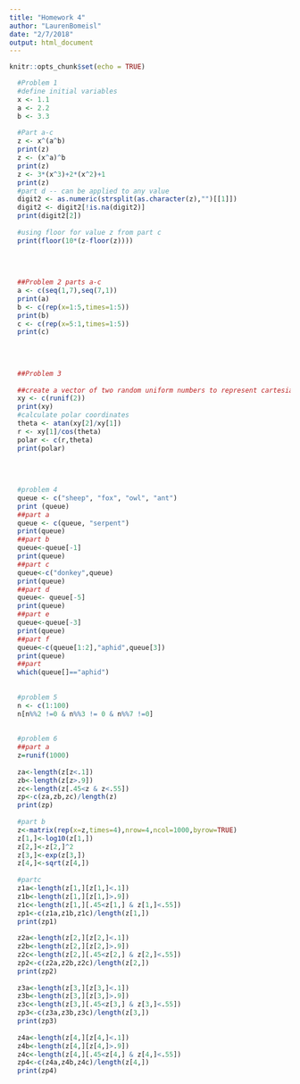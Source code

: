 ```yaml
---
title: "Homework 4"
author: "LaurenBomeisl"
date: "2/7/2018"
output: html_document
---
```


```r
knitr::opts_chunk$set(echo = TRUE)
```




```r
  #Problem 1
  #define initial variables
  x <- 1.1
  a <- 2.2
  b <- 3.3
  
  #Part a-c
  z <- x^(a^b)
  print(z)
  z <- (x^a)^b
  print(z)
  z <- 3*(x^3)+2*(x^2)+1
  print(z) 
  #part d -- can be applied to any value
  digit2 <- as.numeric(strsplit(as.character(z),"")[[1]])
  digit2 <- digit2[!is.na(digit2)]
  print(digit2[2])
  
  #using floor for value z from part c
  print(floor(10*(z-floor(z))))
  
  
  
  
  ##Problem 2 parts a-c
  a <- c(seq(1,7),seq(7,1))
  print(a)
  b <- c(rep(x=1:5,times=1:5))
  print(b)
  c <- c(rep(x=5:1,times=1:5))
  print(c)
  
  
  
  
  ##Problem 3
  
  ##create a vector of two random uniform numbers to represent cartesian coordinates (x,y)
  xy <- c(runif(2))
  print(xy)
  #calculate polar coordinates
  theta <- atan(xy[2]/xy[1])
  r <- xy[1]/cos(theta)
  polar <- c(r,theta)
  print(polar)
  
  
  
  
  #problem 4    
  queue <- c("sheep", "fox", "owl", "ant")
  print (queue)
  ##part a
  queue <- c(queue, "serpent")
  print(queue)
  ##part b
  queue<-queue[-1]
  print(queue)
  ##part c
  queue<-c("donkey",queue)
  print(queue)
  ##part d
  queue<- queue[-5]
  print(queue)
  ##part e
  queue<-queue[-3]
  print(queue)
  ##part f
  queue<-c(queue[1:2],"aphid",queue[3])
  print(queue)
  ##part
  which(queue[]=="aphid")
  
  
  #problem 5
  n <- c(1:100)
  n[n%%2 !=0 & n%%3 != 0 & n%%7 !=0]
  
  
  #problem 6
  ##part a
  z=runif(1000)
  
  za<-length(z[z<.1])
  zb<-length(z[z>.9])
  zc<-length(z[.45<z & z<.55])
  zp<-c(za,zb,zc)/length(z)
  print(zp)
  
  #part b
  z<-matrix(rep(x=z,times=4),nrow=4,ncol=1000,byrow=TRUE)
  z[1,]<-log10(z[1,])
  z[2,]<-z[2,]^2
  z[3,]<-exp(z[3,])
  z[4,]<-sqrt(z[4,])
  
  #partc
  z1a<-length(z[1,][z[1,]<.1])
  z1b<-length(z[1,][z[1,]>.9])
  z1c<-length(z[1,][.45<z[1,] & z[1,]<.55])
  zp1<-c(z1a,z1b,z1c)/length(z[1,])
  print(zp1)
  
  z2a<-length(z[2,][z[2,]<.1])
  z2b<-length(z[2,][z[2,]>.9])
  z2c<-length(z[2,][.45<z[2,] & z[2,]<.55])
  zp2<-c(z2a,z2b,z2c)/length(z[2,])
  print(zp2)
  
  z3a<-length(z[3,][z[3,]<.1])
  z3b<-length(z[3,][z[3,]>.9])
  z3c<-length(z[3,][.45<z[3,] & z[3,]<.55])
  zp3<-c(z3a,z3b,z3c)/length(z[3,])
  print(zp3)
  
  z4a<-length(z[4,][z[4,]<.1])
  z4b<-length(z[4,][z[4,]>.9])
  z4c<-length(z[4,][.45<z[4,] & z[4,]<.55])
  zp4<-c(z4a,z4b,z4c)/length(z[4,])
  print(zp4)
  
```

